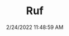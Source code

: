 ---
width: 1333
height: 2000
title: Ruf
description: Ruf wheels and brake calipers
date: 2/24/2022 11:48:59 AM
cameraMake: Sony
cameraModel: ILCE-7M3
lens: FE 85mm F1.4 GM
settingsfStop: f/1.4
settingsISO: ISO 100
settingsShutter: 1/640
settingsFocalLength: 85 mm
---